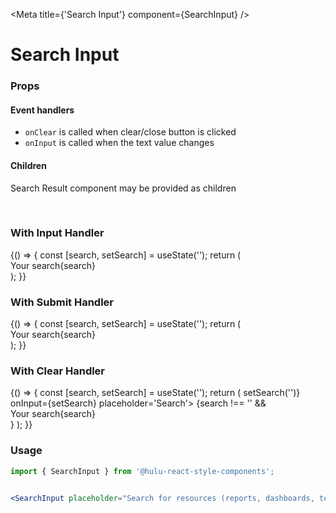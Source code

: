 
<Meta
  title={'Search Input'}
  component={SearchInput}  />

<h1>Search Input</h1>

<Preview>
  <Story name='Default'>
    <SearchInput placeholder='Enter an address, city or ZIP code' />
  </Story>
</Preview>

### Props

<Props of={SearchInput} />

#### Event handlers

- `onClear` is called when clear/close button is clicked
- `onInput` is called when the text value changes

#### Children

Search Result component may be provided as children

<br />

### With Input Handler

<Preview>
  <Story name='WithInputHandler'>{() => {
    const [search, setSearch] = useState('');
    return (
      <SearchInput
        onInput={setSearch}
        placeholder='Search'>
        <div>Your search{search}</div>
      </SearchInput>
    );
  }}</Story>
</Preview>

### With Submit Handler

<Preview>
  <Story name='WithSubmitHandler'>{() => {
    const [search, setSearch] = useState('');
    return (
      <SearchInput onSubmit={setSearch} placeholder='Press enter to submit your query'>
        <div>Your search{search}</div>
      </SearchInput>
    );
  }}
  </Story>
</Preview>

### With Clear Handler

<Preview>
  <Story name='WithClearHandler'>{() => {
    const [search, setSearch] = useState('');
    return (
      <SearchInput
        onClear={() => setSearch('')}
        onInput={setSearch}
        placeholder='Search'>
        {search !== '' && <div>Your search{search}</div>}
      </SearchInput>
    );
  }}
  </Story>
</Preview>

### Usage

```jsx
import { SearchInput } from '@hulu-react-style-components';
 

<SearchInput placeholder="Search for resources (reports, dashboards, templates, etc.)" />
```

